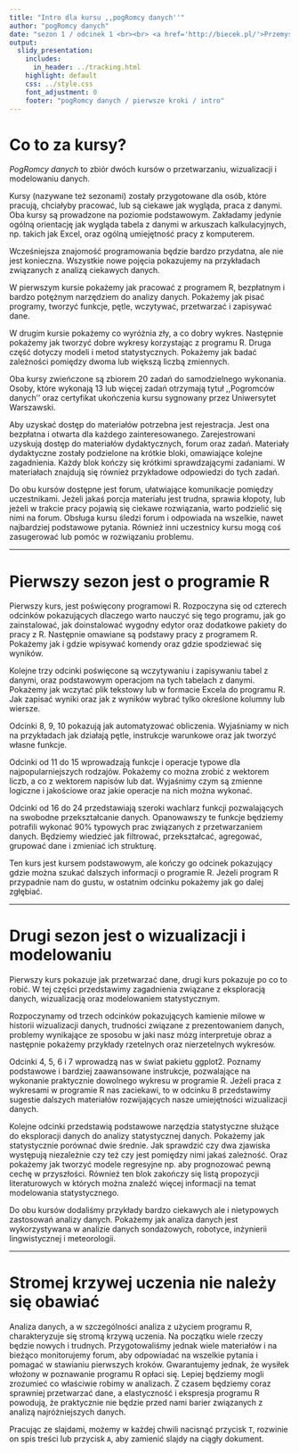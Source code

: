 ```yaml
---
title: "Intro dla kursu ,,pogRomcy danych''"
author: "pogRomcy danych"
date: "sezon 1 / odcinek 1 <br><br> <a href='http://biecek.pl/'>Przemysław Biecek @ Uniwersytet Warszawski</a><br><br><br>Naciśnij `A` by zamienić slajdy na ciągły tekst. <br> Naciśnij `T` by wyświetlić spis treści."
output:
  slidy_presentation:
    includes:
      in_header: ../tracking.html
    highlight: default
    css: ../style.css
    font_adjustment: 0
    footer: "pogRomcy danych / pierwsze kroki / intro"
---
```


# Co to za kursy?

*PogRomcy danych* to zbiór dwóch kursów o przetwarzaniu, wizualizacji i modelowaniu danych.

Kursy (nazywane też sezonami) zostały przygotowane dla osób, które pracują, chciałyby pracować, lub są ciekawe jak wygląda, praca z danymi. Oba kursy są prowadzone na poziomie podstawowym. Zakładamy jedynie ogólną orientację jak wygląda tabela z danymi w arkuszach kalkulacyjnych, np. takich jak Excel, oraz ogólną umiejętność pracy z komputerem. 

Wcześniejsza znajomość programowania będzie bardzo przydatna, ale nie jest konieczna. Wszystkie nowe pojęcia pokazujemy na przykładach związanych z analizą ciekawych danych.

W pierwszym kursie pokażemy jak pracować z programem R, bezpłatnym i bardzo potężnym narzędziem do analizy danych. Pokażemy jak pisać programy, tworzyć funkcje, pętle, wczytywać, przetwarzać i zapisywać dane.

W drugim kursie pokażemy co wyróżnia zły, a co dobry wykres. Następnie pokażemy jak tworzyć dobre wykresy korzystając z programu R. Druga część dotyczy modeli i metod statystycznych. Pokażemy jak badać zależności pomiędzy dwoma lub większą liczbą zmiennych.

Oba kursy zwieńczone są zbiorem 20 zadań do samodzielnego wykonania. Osoby, które wykonają 13 lub więcej zadań otrzymają tytuł ,,Pogromców danych’’ oraz certyfikat ukończenia kursu sygnowany przez Uniwersytet Warszawski. 

Aby uzyskać dostęp do materiałów potrzebna jest rejestracja. Jest ona bezpłatna i otwarta dla każdego zainteresowanego. Zarejestrowani uzyskują dostęp do materiałów dydaktycznych, forum oraz zadań. 
Materiały dydaktyczne zostały podzielone na krótkie bloki, omawiające kolejne zagadnienia. Każdy blok kończy się krótkimi sprawdzającymi zadaniami. W materiałach znajdują się również przykładowe odpowiedzi do tych zadań.

Do obu kursów dostępne jest forum, ułatwiające komunikacje pomiędzy uczestnikami. Jeżeli jakaś porcja materiału jest trudna, sprawia kłopoty, lub jeżeli w trakcie pracy pojawią się ciekawe rozwiązania, warto podzielić się nimi na forum. Obsługa kursu śledzi forum i odpowiada na wszelkie, nawet najbardziej podstawowe pytania. Również inni uczestnicy kursu mogą coś zasugerować lub pomóc w rozwiązaniu problemu.

---

# Pierwszy sezon jest o programie R

Pierwszy kurs, jest poświęcony programowi R. Rozpoczyna się od czterech odcinków pokazujących dlaczego warto nauczyć się tego programu, jak go zainstalować, jak doinstalować wygodny edytor oraz dodatkowe pakiety do pracy z R. Następnie omawiane są podstawy pracy z programem R. Pokażemy jak i gdzie wpisywać komendy oraz gdzie spodziewać się wyników.

Kolejne trzy odcinki poświęcone są wczytywaniu i zapisywaniu tabel z danymi, oraz podstawowym operacjom na tych tabelach z danymi. Pokażemy jak wczytać plik tekstowy lub w formacie Excela do programu R. Jak zapisać wyniki oraz jak z wyników wybrać tylko określone kolumny lub wiersze.

Odcinki 8, 9, 10 pokazują jak automatyzować obliczenia. Wyjaśniamy w nich na przykładach jak działają pętle, instrukcje warunkowe oraz jak tworzyć własne funkcje.

Odcinki od 11 do 15 wprowadzają funkcje i operacje typowe dla najpopularniejszych rodzajów. Pokażemy co można zrobić z wektorem liczb, a co z wektorem napisów lub dat. Wyjaśnimy czym są zmienne logiczne i jakościowe oraz jakie operacje na nich można wykonać.

Odcinki od 16 do 24 przedstawiają szeroki wachlarz funkcji pozwalających na swobodne przekształcanie danych. Opanowawszy te funkcje będziemy potrafili wykonać 90% typowych prac związanych z przetwarzaniem danych. Będziemy wiedzieć jak filtrować, przekształcać, agregować, grupować dane i zmieniać ich strukturę.

Ten kurs jest kursem podstawowym, ale kończy go odcinek pokazujący gdzie można szukać dalszych informacji o programie R. Jeżeli program R przypadnie nam do gustu, w ostatnim odcinku pokażemy jak go dalej zgłębiać.

---

# Drugi sezon jest o wizualizacji i modelowaniu

Pierwszy kurs pokazuje jak przetwarzać dane, drugi kurs pokazuje po co to robić. W tej części przedstawimy zagadnienia związane z eksploracją danych, wizualizacją oraz modelowaniem statystycznym.

Rozpoczynamy od trzech odcinków pokazujących kamienie milowe w historii wizualizacji danych, trudności związane z prezentowaniem danych, problemy wynikające ze sposobu w jaki nasz mózg interpretuje obraz a następnie pokażemy przykłady rzetelnych oraz nierzetelnych wykresów.

Odcinki 4, 5, 6 i 7 wprowadzą nas w świat pakietu ggplot2. Poznamy podstawowe i bardziej zaawansowane instrukcje, pozwalające na wykonanie praktycznie dowolnego wykresu w programie R.
Jeżeli praca z wykresami w programie R nas zaciekawi, to w odcinku 8 przedstawimy sugestie dalszych materiałów rozwijających nasze umiejętności wizualizacji danych.

Kolejne odcinki przedstawią podstawowe narzędzia statystyczne służące do eksploracji danych do analizy statystycznej danych. Pokażemy jak statystycznie porównać dwie średnie. Jak sprawdzić czy dwa zjawiska występują niezależnie czy też czy jest pomiędzy nimi jakaś zależność. Oraz pokażemy jak tworzyć modele regresyjne np. aby prognozować pewną cechę w przyszłości.
Również ten blok zakończy się listą propozycji literaturowych w których można znaleźć więcej informacji na temat modelowania statystycznego.

Do obu kursów dodaliśmy przykłady bardzo ciekawych ale i nietypowych zastosowań analizy danych. Pokażemy jak analiza danych jest wykorzystywana w analizie danych sondażowych, robotyce, inżynierii lingwistycznej i meteorologii.

---

# Stromej krzywej uczenia nie należy się obawiać

Analiza danych, a w szczególności analiza z użyciem programu R, charakteryzuje się stromą krzywą uczenia. Na początku wiele rzeczy będzie nowych i trudnych. Przygotowaliśmy jednak wiele materiałów i na bieżąco monitorujemy forum, aby odpowiadać na wszelkie pytania i pomagać w stawianiu pierwszych kroków. Gwarantujemy jednak, że wysiłek włożony w poznawanie programu R opłaci się. Lepiej będziemy mogli zrozumieć co właściwie robimy w analizach. Z czasem będziemy coraz sprawniej przetwarzać dane, a elastyczność i ekspresja programu R powodują, że praktycznie nie będzie przed nami barier związanych z analizą najróżniejszych danych. 

Pracując ze slajdami, możemy w każdej chwili nacisnąć przycisk `T`, rozwinie on spis treści lub przycisk `A`, aby zamienić slajdy na ciągły dokument.


